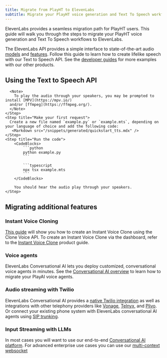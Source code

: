 ```yaml
---
title: Migrate from PlayHT to ElevenLabs
subtitle: Migrate your PlayHT voice generation and Text To Speech workflows to ElevenLabs.
---
```


ElevenLabs provides a seamless migration path for PlayHT users. This guide will walk you through the steps to migrate your PlayHT voice generation and Text To Speech workflows to ElevenLabs.

The ElevenLabs API provides a simple interface to state-of-the-art audio [models](/docs/models) and [features](/docs/api-reference/introduction). Follow this guide to learn how to create lifelike speech with our Text to Speech API. See the [developer guides](/docs/quickstart#explore-our-developer-guides) for more examples with our other products.

## Using the Text to Speech API

<Steps>
    <Step title="Create an API key">
      <Markdown src="/snippets/quickstart-api-key.mdx" />
    </Step>
    <Step title="Install the SDK">
      <Markdown src="/snippets/quickstart-install-sdk.mdx" />

      <Note>
        To play the audio through your speakers, you may be prompted to install [MPV](https://mpv.io/)
      and/or [ffmpeg](https://ffmpeg.org/).
      </Note>
    </Step>
    <Step title="Make your first request">
      Create a new file named `example.py` or `example.mts`, depending on your language of choice and add the following code:
       <Markdown src="/snippets/generated/quickstart_tts.mdx" />
    </Step>
    <Step title="Run the code">
        <CodeBlocks>
            ```python
            python example.py
            ```

            ```typescript
            npx tsx example.mts
            ```
        </CodeBlocks>

        You should hear the audio play through your speakers.
    </Step>

</Steps>

## Migrating additional features

### Instant Voice Cloning

[This guide](/docs/cookbooks/voices/instant-voice-cloning) will show you how to create an Instant Voice Clone using the Clone Voice API. To create an Instant Voice Clone via the dashboard, refer to the [Instant Voice Clone](/docs/product-guides/voices/voice-cloning/instant-voice-cloning) product guide.

### Voice agents

ElevenLabs Conversational AI lets you deploy customized, conversational voice agents in minutes. See the [Conversational AI overview](/docs/conversational-ai/overview) to learn how to migrate your PlayAI voice agents.

### Audio streaming with Twilio

ElevenLabs Conversational AI provides a [native Twilio integration](/docs/conversational-ai/phone-numbers/twilio-integration/native-integration) as well as integrations with other telephony providers like [Vonage](/docs/conversational-ai/phone-numbers/telephony/vonage), [Telnyx](/docs/conversational-ai/phone-numbers/telephony/telnyx), and [Plivo](/docs/conversational-ai/phone-numbers/telephony/plivo). Or connect your existing phone system with ElevenLabs conversational AI agents using [SIP trunking](/docs/conversational-ai/phone-numbers/sip-trunking).

### Input Streaming with LLMs

In most cases you will want to use our end-to-end [Conversational AI platform](https://elevenlabs.io/conversational-ai). For advanced enterprise use cases you can use our [multi-context websocket](/docs/cookbooks/multi-context-web-socket)

<Markdown src="/snippets/quickstart-developer-guides.mdx" />
